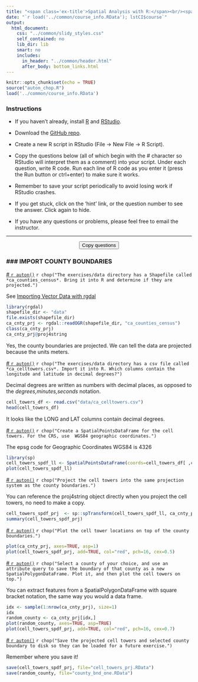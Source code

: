 ```yaml
---
title: "<span class='ex-title'>Spatial Analysis with R:</span><br/><span class='ex-subtitle'>Exercise 6: Spatial Data Operations</span>"
date: "`r load('../common/course_info.RData'); lstCI$course`"
output: 
  html_document: 
    css: "../common/slidy_styles.css"
    self_contained: no
    lib_dir: lib
    smart: no
    includes:
      in_header: "../common/header.html"
      after_body: bottom_links.html
---
```


```r
knitr::opts_chunk$set(echo = TRUE)
source("auton_chop.R")
load('../common/course_info.RData')
```

### Instructions

- If you haven't already, install [R](https://cran.r-project.org/) and [RStudio](https://www.rstudio.com/products/rstudio/download/). 

- Download the <a href="`r lstCI$githubrepo`" target="_blank">GitHub repo</a>. 

- Create a new R script in RStudio (File &rarr; New File &rarr; R Script). 

- Copy the questions below (all of which begin with the _#_ character so RStudio will interpret them as a comment) into your script. Under each question, write R code. Run each line of R code as you enter it (press the Run button or ctrl+enter) to make sure it works.

- Remember to save your script periodically to avoid losing work if RStudio crashes.

- If you get stuck, click on the 'hint' link, or the question number to see the answer. Click again to hide.

- If you have any questions or problems, please feel free to email the instructor.

<hr class="hrdivider">
<div style="text-align:center"><button onclick="CopyToClipboard('qtn_div');return false;">Copy questions</button></div>

<div id="qtn_div">

### \#\#\# IMPORT COUNTY BOUNDARIES

<a id="qtn_tzzewz" href="#" class="showhidelink" onclick="showHide('tzzewz');return false;">\# `r auton()`</a> `r chop("The exercises/data directory has a Shapefile called *ca_counties_census*. Bring it into R and determine if they are projected.")` <a href="#" class="showhidehint" onclick="showHide('feolbg');return false;"></a>  

<div id="feolbg" class="hint">See [Importing Vector Data with rgdal](../slides/part01d_import_plot.html#importing-vector-data-rgdal){target="_blank"}</div>

<div id="tzzewz" class="answer-code">
```r
library(rgdal)
shapefile_dir <- "data"
file.exists(shapefile_dir)
ca_cnty_prj <- rgdal::readOGR(shapefile_dir, "ca_counties_census")
class(ca_cnty_prj)
ca_cnty_prj@proj4string
```
Yes, the county boundaries are projected. We can tell the data are projected because the units meters. 
</div>

<a id="qtn_jofvcg" href="#" class="showhidelink" onclick="showHide('jofvcg');return false;">\# `r auton()`</a> `r chop("The exercises/data directory has a csv file called *ca_celltowers.csv*. Import it into R. Which columns contain the longitude and latitude in decimal degrees?")` <a href="#" class="showhidehint" onclick="showHide('ilgqqh');return false;"></a>  

<div id="ilgqqh" class="hint">Decimal degrees are written as numbers with decimal places, as opposed to the *degrees,minutes,seconds* notation.</div>
  

<div id="jofvcg" class="answer-code">
```r
cell_towers_df <- read.csv("data/ca_celltowers.csv")
head(cell_towers_df)
```
It looks like the LONG and LAT columns contain decimal degrees.
</div>

<a id="qtn_tkwexp" href="#" class="showhidelink" onclick="showHide('tkwexp');return false;">\# `r auton()`</a> `r chop("Create a SpatialPointsDataFrame for the cell towers. For the CRS, use  WGS84 geographic coordinates.")` <a href="#" class="showhidehint" onclick="showHide('vfhcis');return false;"></a>  

<div id="vfhcis" class="hint">The epsg code for Geographic Coordinates WGS84 is 4326</div>

<div id="tkwexp" class="answer-code">
```r
library(sp)
cell_towers_spdf_ll <- SpatialPointsDataFrame(coords=cell_towers_df[ ,c("LONG", "LAT")], data=cell_towers_df, proj4string = CRS("+init=epsg:4326"))
plot(cell_towers_spdf_ll)
```
</div>

<a id="qtn_yoepjg" href="#" class="showhidelink" onclick="showHide('yoepjg');return false;">\# `r auton()`</a> `r chop("Project the cell towers into the same projection system as the county boundaries.")` <a href="#" class="showhidehint" onclick="showHide('duktto');return false;"></a>  

<div id="duktto" class="hint">You can reference the proj4string object directly when you project the cell towers, no need to make a copy.</div>



<div id="yoepjg" class="answer-code">
```r
cell_towers_spdf_prj  <- sp::spTransform(cell_towers_spdf_ll, ca_cnty_prj@proj4string)
summary(cell_towers_spdf_prj)
```
</div>


<a id="qtn_cdzvsw" href="#" class="showhidelink" onclick="showHide('cdzvsw');return false;">\# `r auton()`</a> `r chop("Plot the cell tower locations on top of the county boundaries.")`  

<div id="cdzvsw" class="answer-code">
```r
plot(ca_cnty_prj, axes=TRUE, asp=1)
plot(cell_towers_spdf_prj, add=TRUE, col="red", pch=16, cex=0.5)
```
</div>


<a id="qtn_mzzuax" href="#" class="showhidelink" onclick="showHide('mzzuax');return false;">\# `r auton()`</a> `r chop("Select a county of your choice, and use an attribute query to save the boundary of that county as a new SpatialPolygonDataFrame. Plot it, and then plot the cell towers on top.")` <a href="#" class="showhidehint" onclick="showHide('muorxt');return false;"></a>  

<div id="muorxt" class="hint">You can extract features from a SpatialPolygonDataFrame with square bracket notation, the same way you would a data frame.</div>
  

<div id="mzzuax" class="answer-code">
```r
idx <- sample(1:nrow(ca_cnty_prj), size=1)
idx
random_county <- ca_cnty_prj[idx,]
plot(random_county, axes=TRUE, asp=TRUE)
plot(cell_towers_spdf_prj, add=TRUE, col="red", pch=16, cex=0.7)
```
</div>

<a id="qtn_uphips" href="#" class="showhidelink" onclick="showHide('uphips');return false;">\# `r auton()`</a> `r chop("Save the projected cell towers and selected county boundary to disk so they can be loaded for a future exercise.")` <a href="#" class="showhidehint" onclick="showHide('bhxspo');return false;"></a>  

<div id="bhxspo" class="hint">Remember where you save it!</div>
  

<div id="uphips" class="answer-code">
```r
save(cell_towers_spdf_prj, file="cell_towers_prj.RData")
save(random_county, file="county_bnd_one.RData")
```
</div>

</div><!-- end questions -->
